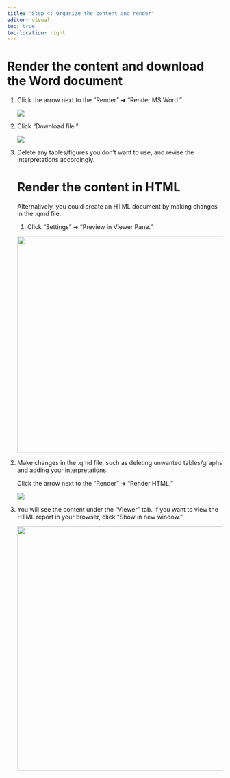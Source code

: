 ```yaml
---
title: "Step 4: Organize the content and render"
editor: visual
toc: true
toc-location: right
---
```


# Render the content and download the Word document

1.  Click the arrow next to the "Render" ➜ "Render MS Word."

    <div>

    ![](images/render%20word.png)

    </div>

2.  Click "Download file."

    ![](images/download%20file.png)

3.  Delete any tables/figures you don't want to use, and revise the interpretations accordingly.

    # Render the content in HTML

    Alternatively, you could create an HTML document by making changes in the .qmd file.

    1.  Click "Settings" ➜ "Preview in Viewer Pane."

    ![](images/render%20settings-01.png){width="505"}

<!-- -->

2.  Make changes in the .qmd file, such as deleting unwanted tables/graphs and adding your interpretations.

    Click the arrow next to the "Render" ➜ "Render HTML."

    ![](images/render%20html.png)

3.  You will see the content under the "Viewer" tab. If you want to view the HTML report in your browser, click "Show in new window."

    ![](images/show%20in%20new%20window.png){width="570"}
